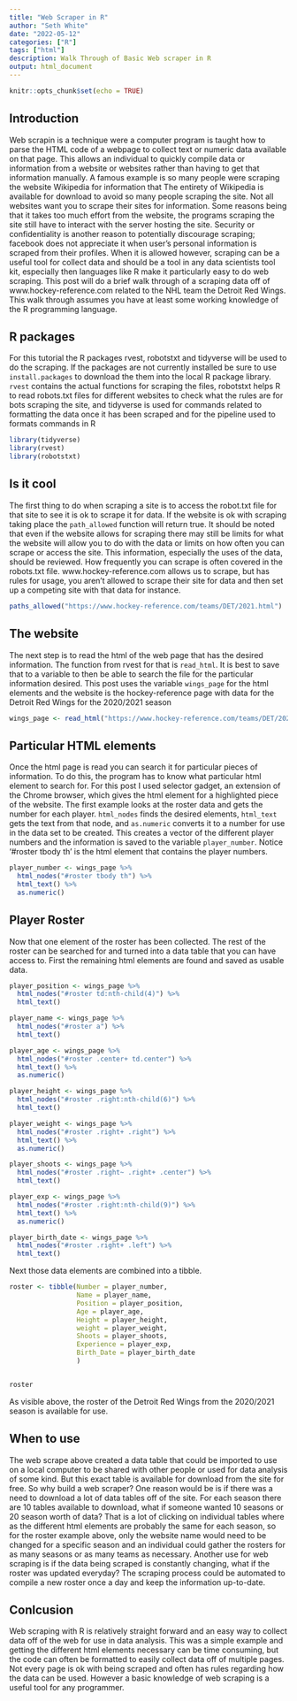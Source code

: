 ```yaml
---
title: "Web Scraper in R"
author: "Seth White"
date: "2022-05-12"
categories: ["R"]
tags: ["html"]
description: Walk Through of Basic Web scraper in R
output: html_document
---
```


```r
knitr::opts_chunk$set(echo = TRUE)
```

## Introduction

Web scrapin is a technique were a computer program is taught how to parse the HTML code of a webpage to collect text or numeric data available on that page. This allows an individual to quickly compile data or information from a website or websites rather than having to get that information manually. A famous example is so many people were scraping the website Wikipedia for information that The entirety of Wikipedia is available for download to avoid so many people scraping the site. Not all websites want you to scrape their sites for information. Some reasons being that it takes too much effort from the website, the programs scraping the site still have to interact with the server hosting the site. Security or confidentiality is another reason to potentially discourage scraping; facebook does not appreciate it when user's personal information is scraped from their profiles. When it is allowed however, scraping can be a useful tool for collect data and should be a tool in any data scientists tool kit, especially then languages like R make it particularly easy to do web scraping. This post will do a brief walk through of a scraping data off of www.hockey-reference.com related to the NHL team the Detroit Red Wings. This walk through assumes you have at least some working knowledge of the R programming language.

## R packages

For this tutorial the R packages rvest, robotstxt and tidyverse will be used to do the scraping. If the packages are not currently installed be sure to use `install.packages` to download the them into the local R package library. `rvest` contains the actual functions for scraping the files, robotstxt helps R to read robots.txt files for different websites to check what the rules are for bots scraping the site, and tidyverse is used for commands related to formatting the data once it has been scraped and for the pipeline used to formats commands in R

```r

library(tidyverse)
library(rvest)
library(robotstxt)

```

## Is it cool

The first thing to do when scraping a site is to access the robot.txt file for that site to see it is ok to scrape it for data. If the website is ok with scraping taking place the `path_allowed` function will return true. It should be noted that even if the website allows for scraping there may still be limits for what the website will allow you to do with the data or limits on how often you can scrape or access the site. This information, especially the uses of the data, should be reviewed. How frequently you can scrape is often covered in the robots.txt file. www.hockey-reference.com allows us to scrape, but has rules for usage, you aren't allowed to scrape their site for data and then set up a competing site with that data for instance.

```r
paths_allowed("https://www.hockey-reference.com/teams/DET/2021.html")
```

## The website 


The next step is to read the html of the web page that has the desired information. The function from rvest for that is `read_html`. It is best to save that to a variable to then be able to search the file for the particular information desired. This post uses the variable `wings_page` for the html elements and the website is the hockey-reference page with data for the Detroit Red Wings for the 2020/2021 season 

```r
wings_page <- read_html("https://www.hockey-reference.com/teams/DET/2021.html")
```

## Particular HTML elements

Once the html page is read you can search it for particular pieces of information. To do this, the program has to know what particular html element to search for. For this post I used selector gadget, an extension of the Chrome browser, which gives the html element for a highlighted piece of the website. The first example looks at the roster data and gets the number for each player. `html_nodes` finds the desired elements, `html_text` gets the text from that node, and `as.numeric` converts it to a number for use in the data set to be created. This creates a vector of the different player numbers and the information is saved to the variable `player_number`. Notice '#roster tbody th' is the html element that contains the player numbers.

```r
player_number <- wings_page %>%
  html_nodes("#roster tbody th") %>%
  html_text() %>%
  as.numeric()
```

## Player Roster

Now that one element of the roster has been collected. The rest of the roster can be searched for and turned into a data table that you can have access to. First the remaining html elements are found and saved as usable data.

```r
player_position <- wings_page %>%
  html_nodes("#roster td:nth-child(4)") %>%
  html_text()

player_name <- wings_page %>%
  html_nodes("#roster a") %>%
  html_text()

player_age <- wings_page %>%
  html_nodes("#roster .center+ td.center") %>%
  html_text() %>%
  as.numeric()

player_height <- wings_page %>%
  html_nodes("#roster .right:nth-child(6)") %>%
  html_text()

player_weight <- wings_page %>%
  html_nodes("#roster .right+ .right") %>%
  html_text() %>%
  as.numeric()

player_shoots <- wings_page %>%
  html_nodes("#roster .right~ .right+ .center") %>%
  html_text()

player_exp <- wings_page %>%
  html_nodes("#roster .right:nth-child(9)") %>%
  html_text() %>%
  as.numeric()

player_birth_date <- wings_page %>%
  html_nodes("#roster .right+ .left") %>%
  html_text()
```


Next those data elements are combined into a tibble.

```r
roster <- tibble(Number = player_number,
                 Name = player_name,
                 Position = player_position,
                 Age = player_age,
                 Height = player_height,
                 weight = player_weight,
                 Shoots = player_shoots,
                 Experience = player_exp,
                 Birth_Date = player_birth_date
                 )


roster
```

As visible above, the roster of the Detroit Red Wings from the 2020/2021 season is available for use.

## When to use

The web scrape above created a data table that could be imported to use on a local computer to be shared with other people or used for data analysis of some kind. But this exact table is available for download from the site for free. So why build a web scraper? One reason would be is if there was a need to download a lot of data tables off of the site. For each season there are 10 tables available to download, what if someone wanted 10 seasons or 20 season worth of data? That is a lot of clicking on individual tables where as the different html elements are probably the same for each season, so for the roster example above, only the website name would need to be changed for a specific season and an individual could gather the rosters for as many seasons or as many teams as necessary. Another use for web scraping is if the data being scraped is constantly changing, what if the roster was updated everyday? The scraping process could be automated to compile a new roster once a day and keep the information up-to-date.

## Conlcusion

Web scraping with R is relatively straight forward and an easy way to collect data off of the web for use in data analysis. This was a simple example and getting the different html elements necessary can be time consuming, but the code can often be formatted to easily collect data off of multiple pages. Not every page is ok with being scraped and often has rules regarding how the data can be used. However a basic knowledge of web scraping is a useful tool for any programmer. 





